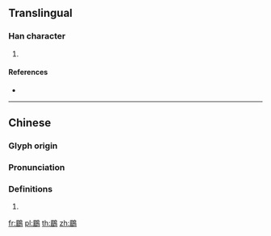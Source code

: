 {{character info/new}}
{{also|鹛}}
==Translingual==

===Han character===
{{Han char|rn=196|rad=鳥|as=09|sn=20|four=|canj=AUHAF}}

# {{defn|Han|sort=鳥09}}

====References====
* {{Han ref|kx=1495.110|dkj=47131|dj=2025.080|hdz=74648.160|uh=9DA5|ud=40357}}

----

==Chinese==
{{zh-forms|s=鹛}}

===Glyph origin===
{{Han etym}}

===Pronunciation===
{{zh-pron
|m=méi
|c=
|h=pfs=
|md=
|mn=
|w=
|mc=y
|oc=y
|cat=
}}

===Definitions===
{{zh-hanzi}}

# {{rfdef|lang=zh}}

[[fr:鶥]]
[[pl:鶥]]
[[th:鶥]]
[[zh:鶥]]